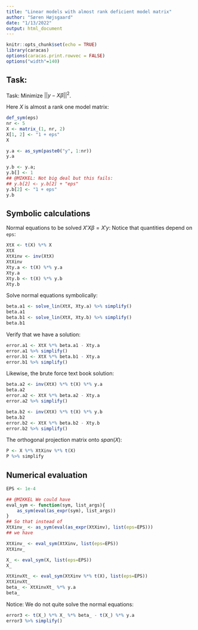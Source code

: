 ```yaml
---
title: "Linear models with almost rank deficient model matrix"
author: "Søren Højsgaard"
date: "1/13/2022"
output: html_document
---
```


```r
knitr::opts_chunk$set(echo = TRUE)
library(caracas)
options(caracas.print.rowvec = FALSE) 
options("width"=140)
```

## Task:

Task: Minimize $||y-X\beta||^2$.


Here $X$ is almost a rank one model matrix:
```r
def_sym(eps)
nr <- 5
X <- matrix_(1, nr, 2)
X[1, 2] <- "1 + eps"
X
```

```r
y.a <- as_sym(paste0("y", 1:nr))
y.a

y.b <- y.a;
y.b[] <- 1
## @MIKKEL: Not big deal but this fails:
## y.b[2] <- y.b[2] + "eps" 
y.b[2] <- "1 + eps"
y.b
```


## Symbolic calculations

Normal equations to be solved $X' X \beta = X' y$: Notice that quantities depend on `eps`:


```r
XtX <- t(X) %*% X
XtX
XtXinv <- inv(XtX)
XtXinv
Xty.a <- t(X) %*% y.a
Xty.a
Xty.b <- t(X) %*% y.b
Xty.b
```

Solve normal equations symbolically:

```r
beta.a1 <- solve_lin(XtX, Xty.a) %>% simplify()
beta.a1
beta.b1 <- solve_lin(XtX, Xty.b) %>% simplify()
beta.b1
```

Verify that we have a solution:

```r
error.a1 <- XtX %*% beta.a1 - Xty.a 
error.a1 %>% simplify()
error.b1 <- XtX %*% beta.b1 - Xty.a 
error.b1 %>% simplify()
```

Likewise, the brute force text book solution:
```r
beta.a2 <- inv(XtX) %*% t(X) %*% y.a
beta.a2
error.a2 <- XtX %*% beta.a2 - Xty.a 
error.a2 %>% simplify()

beta.b2 <- inv(XtX) %*% t(X) %*% y.b
beta.b2
error.b2 <- XtX %*% beta.b2 - Xty.b 
error.b2 %>% simplify()
```

The orthogonal projection matrix onto $span(X)$:

```r
P <- X %*% XtXinv %*% t(X)
P %>% simplify
```

## Numerical evaluation

```r
EPS <- 1e-4

## @MIKKEL We could have
eval_sym <- function(sym, list_args){
    as_sym(eval(as_expr(sym), list_args))
}
## So that instead of
XtXinv_ <- as_sym(eval(as_expr(XtXinv), list(eps=EPS)))
## we have

XtXinv_ <- eval_sym(XtXinv, list(eps=EPS))
XtXinv_

X_ <- eval_sym(X, list(eps=EPS))
X_
```

```r
XtXinvXt_ <- eval_sym(XtXinv %*% t(X), list(eps=EPS))
XtXinvXt_
beta_ <- XtXinvXt_ %*% y.a
beta_
```

Notice: We do not quite solve the normal equations:

```r
error3 <- t(X_) %*% X_ %*% beta_ - t(X_) %*% y.a
error3 %>% simplify()
```


